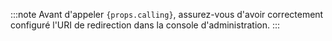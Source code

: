 :::note
Avant d'appeler <code>{props.calling}</code>, assurez-vous d'avoir correctement configuré l'URI de redirection dans la console d'administration.
:::
